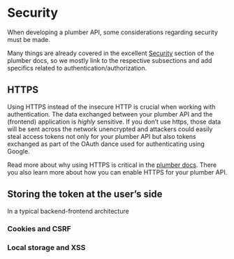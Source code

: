 
# Security


When developing a plumber API, some considerations regarding security must be made.

Many things are already covered in the excellent [Security](https://www.rplumber.io/docs/security.html) section of the plumber docs, so we mostly link to the respective subsections and add specifics related to authentication/authorization.

## HTTPS
Using HTTPS instead of the insecure HTTP is crucial when working with authentication. The data exchanged between your plumber API and the (frontend) application is *highly* sensitive. If you don't use https, those data will be sent across the network unencrypted and attackers could easily steal access tokens not only for your plumber API but also tokens exchanged as part of the OAuth dance used for authenticating using Google.

Read more about why using HTTPS is critical in the [plumber docs](https://www.rplumber.io/docs/security.html#https). There you also learn more about how you can enable HTTPS for your plumber API. 

## Storing the token at the user's side
In a typical backend-frontend architecture

### Cookies and CSRF 

### Local storage and XSS
